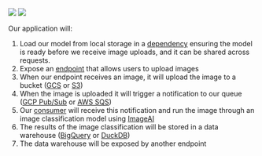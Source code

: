<img className="block dark:hidden" src="/images/image-classification-design-light.gif" />
<img className="hidden dark:block" src="/images/image-classification-design-dark.gif" />

Our application will:
1. Load our model from local storage in a [dependency](/buildflow/programming-guide/dependencies) ensuring the model is ready before we receive image uploads, and it can be shared across requests.
2. Expose an [endpoint](/buildflow/programming-guide/endpoints) that allows users to upload images
3. When our endpoint receives an image, it will upload the image to a bucket ([GCS](/buildflow/primitives/gcp/gcs) or [S3](/buildflow/primitives/aws/s3))
4. When the image is uploaded it will trigger a notification to our queue ([GCP Pub/Sub](/buildflow/primitives/gcp/pubsub) or [AWS SQS](/buildflow/primitives/aws/sqs))
5. Our [consumer]((/buildflow/programming-guide/endpoints)) will receive this notification and run the image through an image classification model using [ImageAI](https://github.com/OlafenwaMoses/ImageAI)
6. The results of the image classification will be stored in a data warehouse ([BigQuery]((/buildflow/primitives/gcp/bigquery)) or [DuckDB](/buildflow/primitives/duckdb))
7. The data warehouse will be exposed by another endpoint